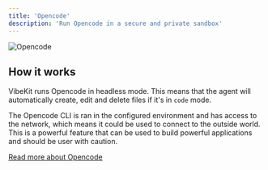 ```yaml
---
title: 'Opencode'
description: 'Run Opencode in a secure and private sandbox'
---
```


<img
  src="/images/opencode.png"
  alt="Opencode"
/>


## How it works

VibeKit runs Opencode in headless mode. This means that the agent will automatically create, edit and delete files if it's in `code` mode.

The Opencode CLI is ran in the configured environment and has access to the network, which means it could be used to connect to the outside world. This is a powerful feature that can be used to build powerful applications and should be user with caution.

[Read more about Opencode](https://github.com/sst/opencode)